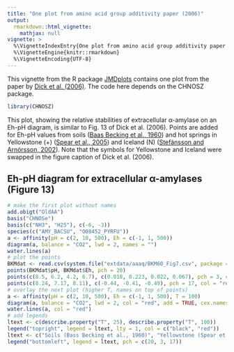 ```yaml
---
title: "One plot from amino acid group additivity paper (2006)"
output: 
  rmarkdown::html_vignette:
    mathjax: null
vignette: >
  %\VignetteIndexEntry{One plot from amino acid group additivity paper (2006)}
  %\VignetteEngine{knitr::rmarkdown}
  %\VignetteEncoding{UTF-8}
---
```


This vignette from the R package [JMDplots](https://github.com/jedick/JMDplots) contains one plot from the paper by <a href="https://doi.org/10.5194/bg-3-311-2006" title="Temperature, pressure, and electrochemical constraints on protein speciation: Group additivity calculation of the standard molal thermodynamic properties of ionized unfolded proteins">Dick et al. (2006)</a>.
The code here depends on the CHNOSZ package.

```r
library(CHNOSZ)
```

This plot, showing the relative stabilities of extracellular α-amylase on an Eh-pH diagram, is similar to Fig. 13 of Dick et al. (2006).
Points are added for Eh-pH values from soils ([Baas Becking et al., 1960](https://www.jstor.org/stable/30059218)) and hot springs in Yellowstone (+) ([Spear et al., 2005](https://doi.org/10.1073.pnas.0409574102)) and Iceland (N) ([Stefánsson and Arnórsson, 2002](https://doi.org/10.1016/S0009-2541(02)00119-5)).
Note that the symbols for Yellowstone and Iceland were swapped in the figure caption of Dick et al. (2006).

## Eh-pH diagram for extracellular α-amylases (Figure 13)
```r
# make the first plot without names
add.obigt("OldAA")
basis("CHNOSe")
basis(c("NH3", "H2S"), c(-6, -3))
species(c("AMY_BACSU", "O08452_PYRFU"))
a <- affinity(pH = c(2, 10, 500), Eh = c(-1, 1, 500))
diagram(a, balance = "CO2", lwd = 2, names = "")
water.lines(a)
# plot the points
BKMdat <- read.csv(system.file("extdata/aaaq/BKM60_Fig7.csv", package = "JMDplots"))
points(BKMdat$pH, BKMdat$Eh, pch = 20)
points(c(8.5, 6.2, 4.2, 6.7), c(0.018, 0.223, 0.022, 0.067), pch = 3, col = "red")
points(c(8.24, 7.17, 8.11), c(-0.44, -0.41, -0.49), pch = 17, col = "red")
# overlay the next plot (higher T, names on top of points)
a <- affinity(pH = c(2, 10, 500), Eh = c(-1, 1, 500), T = 100)
diagram(a, balance = "CO2", lwd = 2, col = "red", add = TRUE, cex.names = 1.5, col.names = "slateblue1", font = 2)
water.lines(a, col = "red")
# add legends
ltext <- c(describe.property("T", 25), describe.property("T", 100))
legend("topright", legend = ltext, lty = 1, col = c("black", "red"))
ltext <- c("Soils (Bass Becking et al., 1960)", "Yellowstone (Spear et al., 2005)", "Iceland (Stefánsson and Arnórsson, 2002)")
legend("bottomleft", legend = ltext, pch = c(20, 3, 17))
```

